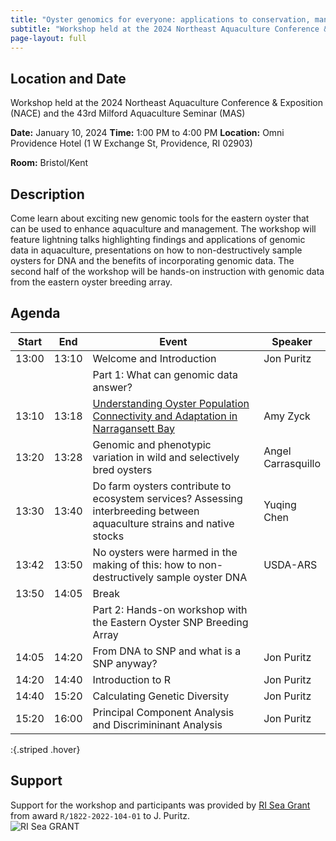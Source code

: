```yaml
---
title: "Oyster genomics for everyone: applications to conservation, management, and aquaculture"
subtitle: "Workshop held at the 2024 Northeast Aquaculture Conference & Exposition (NACE) and the 43rd Milford Aquaculture Seminar (MAS)"
page-layout: full
---
```


## Location and Date
Workshop held at the 2024 Northeast Aquaculture Conference & Exposition (NACE) and the 43rd Milford Aquaculture Seminar (MAS)

**Date:** January 10, 2024 
**Time:** 1:00 PM to 4:00 PM
**Location:** Omni Providence Hotel (1 W Exchange St, Providence, RI 02903)

**Room:** Bristol/Kent

## Description
Come learn about exciting new genomic tools for the eastern oyster that can be used to enhance aquaculture and management.  The workshop will feature lightning talks highlighting findings and applications of genomic data in aquaculture, presentations on how to non-destructively sample oysters for DNA and the benefits of incorporating genomic data. The second half of the workshop will be hands-on instruction with genomic data from the eastern oyster breeding array.  

## Agenda

| Start | End|  Event | Speaker|
|-|-|-----|-|
| 13:00 | 13:10| Welcome and Introduction | Jon Puritz|
| || Part 1: What can genomic data answer?||
| 13:10 | 13:18| [Understanding Oyster Population Connectivity and Adaptation in Narragansett Bay](Presentation_Slides/Zyck_NACE_GenomicsWorkshop_20240108.pdf)| Amy Zyck |
| 13:20 | 13:28| Genomic and phenotypic variation in wild and selectively bred oysters | Angel Carrasquillo|
| 13:30 | 13:40| Do farm oysters contribute to ecosystem services? Assessing interbreeding between aquaculture strains and native stocks| Yuqing Chen |
| 13:42 | 13:50| No oysters were harmed in the making of this: how to non-destructively sample oyster DNA | USDA-ARS |
| 13:50 | 14:05| Break||
| || Part 2: Hands-on workshop with the Eastern Oyster SNP Breeding Array ||
| 14:05 | 14:20| From DNA to SNP and what is a SNP anyway? | Jon Puritz |
| 14:20 | 14:40| Introduction to R | Jon Puritz |
| 14:40 | 15:20| Calculating Genetic Diversity  | Jon Puritz |
| 15:20 | 16:00| Principal Component Analysis and Discrimininant Analysis | Jon Puritz |

:{.striped .hover}


## Support
Support for the workshop and participants was provided by [RI Sea Grant](https://seagrant.gso.uri.edu/) from award `R/1822-2022-104-01` to J. Puritz.  
![RI Sea GRANT](https://seagrant.gso.uri.edu/wp-content/uploads/2023/04/RISG_logo_navy-scaled.webp)